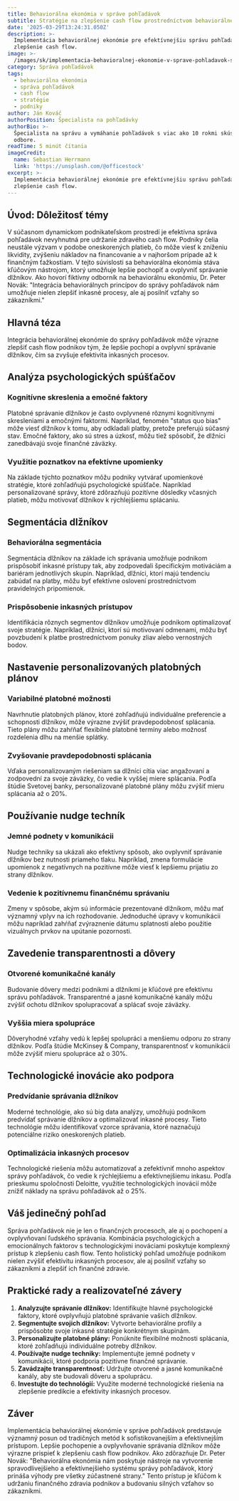 ```yaml
---
title: Behaviorálna ekonómia v správe pohľadávok
subtitle: Stratégie na zlepšenie cash flow prostredníctvom behaviorálnej ekonómie
date: '2025-03-29T13:24:31.050Z'
description: >-
  Implementácia behaviorálnej ekonómie pre efektívnejšiu správu pohľadávok a
  zlepšenie cash flow.
image: >-
  /images/sk/implementacia-behavioralnej-ekonomie-v-sprave-pohladavok-strategie-pre-zlepsenie-cash-flow-v-podnikoch-1743168270874.jpg
category: Správa pohľadávok
tags:
  - behaviorálna ekonómia
  - správa pohľadávok
  - cash flow
  - stratégie
  - podniky
author: Ján Kováč
authorPosition: Špecialista na pohľadávky
authorBio: >-
  Špecialista na správu a vymáhanie pohľadávok s viac ako 10 rokmi skúseností v
  odbore.
readTime: 5 minút čítania
imageCredit:
  name: Sebastian Herrmann
  link: 'https://unsplash.com/@officestock'
excerpt: >-
  Implementácia behaviorálnej ekonómie pre efektívnejšiu správu pohľadávok a
  zlepšenie cash flow.
---
```

## Úvod: Dôležitosť témy

V súčasnom dynamickom podnikateľskom prostredí je efektívna správa pohľadávok nevyhnutná pre udržanie zdravého cash flow. Podniky čelia neustále výzvam v podobe oneskorených platieb, čo môže viesť k zníženiu likvidity, zvýšeniu nákladov na financovanie a v najhoršom prípade až k finančným ťažkostiam. V tejto súvislosti sa behaviorálna ekonómia stáva kľúčovým nástrojom, ktorý umožňuje lepšie pochopiť a ovplyvniť správanie dlžníkov. Ako hovorí fiktívny odborník na behaviorálnu ekonómiu, Dr. Peter Novák: "Integrácia behaviorálnych princípov do správy pohľadávok nám umožňuje nielen zlepšiť inkasné procesy, ale aj posilniť vzťahy so zákazníkmi."

## Hlavná téza

Integrácia behaviorálnej ekonómie do správy pohľadávok môže výrazne zlepšiť cash flow podnikov tým, že lepšie pochopí a ovplyvní správanie dlžníkov, čím sa zvyšuje efektivita inkasných procesov.

## Analýza psychologických spúšťačov

### Kognitívne skreslenia a emočné faktory

Platobné správanie dlžníkov je často ovplyvnené rôznymi kognitívnymi skresleniami a emočnými faktormi. Napríklad, fenomén "status quo bias" môže viesť dlžníkov k tomu, aby odkladali platby, pretože preferujú súčasný stav. Emočné faktory, ako sú stres a úzkosť, môžu tiež spôsobiť, že dlžníci zanedbávajú svoje finančné záväzky.

### Využitie poznatkov na efektívne upomienky

Na základe týchto poznatkov môžu podniky vytvárať upomienkové stratégie, ktoré zohľadňujú psychologické spúšťače. Napríklad personalizované správy, ktoré zdôrazňujú pozitívne dôsledky včasných platieb, môžu motivovať dlžníkov k rýchlejšiemu splácaniu.

## Segmentácia dlžníkov

### Behaviorálna segmentácia

Segmentácia dlžníkov na základe ich správania umožňuje podnikom prispôsobiť inkasné prístupy tak, aby zodpovedali špecifickým motiváciám a bariéram jednotlivých skupín. Napríklad, dlžníci, ktorí majú tendenciu zabúdať na platby, môžu byť efektívne oslovení prostredníctvom pravidelných pripomienok.

### Prispôsobenie inkasných prístupov

Identifikácia rôznych segmentov dlžníkov umožňuje podnikom optimalizovať svoje stratégie. Napríklad, dlžníci, ktorí sú motivovaní odmenami, môžu byť povzbudení k platbe prostredníctvom ponuky zliav alebo vernostných bodov.

## Nastavenie personalizovaných platobných plánov

### Variabilné platobné možnosti

Navrhnutie platobných plánov, ktoré zohľadňujú individuálne preferencie a schopnosti dlžníkov, môže výrazne zvýšiť pravdepodobnosť splácania. Tieto plány môžu zahŕňať flexibilné platobné termíny alebo možnosť rozdelenia dlhu na menšie splátky.

### Zvyšovanie pravdepodobnosti splácania

Vďaka personalizovaným riešeniam sa dlžníci cítia viac angažovaní a zodpovední za svoje záväzky, čo vedie k vyššej miere splácania. Podľa štúdie Svetovej banky, personalizované platobné plány môžu zvýšiť mieru splácania až o 20%.

## Používanie nudge techník

### Jemné podnety v komunikácii

Nudge techniky sa ukázali ako efektívny spôsob, ako ovplyvniť správanie dlžníkov bez nutnosti priameho tlaku. Napríklad, zmena formulácie upomienok z negatívnych na pozitívne môže viesť k lepšiemu prijatiu zo strany dlžníkov.

### Vedenie k pozitívnemu finančnému správaniu

Zmeny v spôsobe, akým sú informácie prezentované dlžníkom, môžu mať významný vplyv na ich rozhodovanie. Jednoduché úpravy v komunikácii môžu napríklad zahŕňať zvýraznenie dátumu splatnosti alebo použitie vizuálnych prvkov na upútanie pozornosti.

## Zavedenie transparentnosti a dôvery

### Otvorené komunikačné kanály

Budovanie dôvery medzi podnikmi a dlžníkmi je kľúčové pre efektívnu správu pohľadávok. Transparentné a jasné komunikačné kanály môžu zvýšiť ochotu dlžníkov spolupracovať a splácať svoje záväzky.

### Vyššia miera spolupráce

Dôveryhodné vzťahy vedú k lepšej spolupráci a menšiemu odporu zo strany dlžníkov. Podľa štúdie McKinsey & Company, transparentnosť v komunikácii môže zvýšiť mieru spolupráce až o 30%.

## Technologické inovácie ako podpora

### Predvídanie správania dlžníkov

Moderné technológie, ako sú big data analýzy, umožňujú podnikom predvídať správanie dlžníkov a optimalizovať inkasné procesy. Tieto technológie môžu identifikovať vzorce správania, ktoré naznačujú potenciálne riziko oneskorených platieb.

### Optimalizácia inkasných procesov

Technologické riešenia môžu automatizovať a zefektívniť mnoho aspektov správy pohľadávok, čo vedie k rýchlejšiemu a efektívnejšiemu inkasu. Podľa prieskumu spoločnosti Deloitte, využitie technologických inovácií môže znížiť náklady na správu pohľadávok až o 25%.

## Váš jedinečný pohľad

Správa pohľadávok nie je len o finančných procesoch, ale aj o pochopení a ovplyvňovaní ľudského správania. Kombinácia psychologických a emocionálnych faktorov s technologickými inováciami poskytuje komplexný prístup k zlepšeniu cash flow. Tento holistický pohľad umožňuje podnikom nielen zvýšiť efektivitu inkasných procesov, ale aj posilniť vzťahy so zákazníkmi a zlepšiť ich finančné zdravie.

## Praktické rady a realizovateľné závery

1. **Analyzujte správanie dlžníkov:** Identifikujte hlavné psychologické faktory, ktoré ovplyvňujú platobné správanie vašich dlžníkov.
2. **Segmentujte svojich dlžníkov:** Vytvorte behaviorálne profily a prispôsobte svoje inkasné stratégie konkrétnym skupinám.
3. **Personalizujte platobné plány:** Ponúknite flexibilné možnosti splácania, ktoré zohľadňujú individuálne potreby dlžníkov.
4. **Používajte nudge techniky:** Implementujte jemné podnety v komunikácii, ktoré podporia pozitívne finančné správanie.
5. **Zavádzajte transparentnosť:** Udržujte otvorené a jasné komunikačné kanály, aby ste budovali dôveru a spoluprácu.
6. **Investujte do technológií:** Využite moderné technologické riešenia na zlepšenie predikcie a efektivity inkasných procesov.

## Záver

Implementácia behaviorálnej ekonómie v správe pohľadávok predstavuje významný posun od tradičných metód k sofistikovanejším a efektívnejším prístupom. Lepšie pochopenie a ovplyvňovanie správania dlžníkov môže výrazne prispieť k zlepšeniu cash flow podnikov. Ako zdôrazňuje Dr. Peter Novák: "Behaviorálna ekonómia nám poskytuje nástroje na vytvorenie spravodlivejšieho a efektívnejšieho systému správy pohľadávok, ktorý prináša výhody pre všetky zúčastnené strany." Tento prístup je kľúčom k udržaniu finančného zdravia podnikov a budovaniu silných vzťahov so zákazníkmi.
